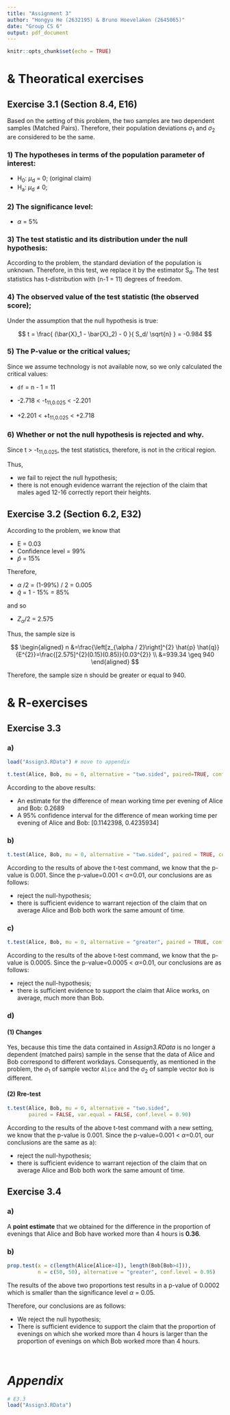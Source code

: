 ```yaml
---
title: "Assignment 3"
author: "Hongyu He (2632195) & Bruno Hoevelaken (2645065)"
date: "Group CS 6"
output: pdf_document
---
```


```r
knitr::opts_chunk$set(echo = TRUE)
```

# & Theoratical exercises

## Exercise 3.1 (Section 8.4, E16)

Based on the setting of this problem, the two samples are two dependent samples (Matched Pairs). Therefore, their population deviations $\sigma_1$ and $\sigma_2$ are considered to be the same.

### 1) The hypotheses in terms of the population parameter of interest:

- H~0~: $\mu$~d~ = 0; (original claim)
- H~a~: $\mu$~d~ $\neq$ 0;

### 2) The significance level: 

- $\alpha$ = 5%

### 3) The test statistic and its distribution under the null hypothesis:

According to the problem, the standard deviation of the population is unknown. Therefore, in this test, we replace it by the estimator S~d~. The test statistics has t-distribution with (n-1 = 11) degrees of freedom.

### 4) The observed value of the test statistic (the observed score);

Under the assumption that the null hypothesis is true:

$$ 
t = \frac{ (\bar{X}_1 - \bar{X}_2) - 0 }{ S_d/ \sqrt{n} } = -0.984
$$

### 5) The P-value or the critical values;
  Since we assume technology is not available now, so we only calculated the critical values:
  
- `df` = n - 1 = 11
  
- -2.718 < -t~11,0.025~ <  -2.201 

- +2.201 < +t~11,0.025~ <  +2.718

### 6) Whether or not the null hypothesis is rejected and why.
  Since t > -t~11,0.025~, the test statistics, therefore, is not in the critical region.
  
Thus, 

- we fail to reject the null hypothesis;
- there is not enough evidence warrant the rejection of the claim that males aged 12-16 correctly report their heights.


## Exercise 3.2 (Section 6.2, E32)

According to the problem, we know that 

- E = 0.03
- Confidence level = 99%
- $\hat{p}$ = 15%

Therefore, 

- $\alpha$ /2 = (1-99%) / 2 = 0.005
- $\hat{q}$ = 1 - 15% = 85%

and so

- $Z_\alpha/2$ = 2.575

Thus, the sample size is

$$
\begin{aligned} n &=\frac{\left[z_{\alpha / 2}\right]^{2} \hat{p} \hat{q}}{E^{2}}=\frac{[2.575]^{2}(0.15)(0.85)}{0.03^{2}} \\ &=939.34 \geq 940 \end{aligned}
$$

Therefore, the sample size n should be greater or equal to 940.

# & R-exercises

## Exercise 3.3

### a)

```r
load("Assign3.RData") # move to appendix
```
```r
t.test(Alice, Bob, mu = 0, alternative = "two.sided", paired=TRUE, conf.level = 0.95)
```
According to the above results:

- An estimate for the difference of mean working time per evening of Alice and Bob: 0.2689
- A 95% confidence interval for the difference of mean working
time per evening of Alice and Bob: [0.1142398, 0.4235934]

### b)

```r
t.test(Alice, Bob, mu = 0, alternative = "two.sided", paired = TRUE, conf.level = 0.90)
```

According to the results of above the t-test command, we know that the p-value is 0.001. Since the p-value=0.001 < $\alpha$=0.01, our conclusions are as follows:

- reject the null-hypothesis;
- there is sufficient evidence to warrant rejection of the claim that on average Alice and Bob both work the same amount of time.

### c)

```r
t.test(Alice, Bob, mu = 0, alternative = "greater", paired = TRUE, conf.level = 0.90)
```

According to the results of the above t-test command, we know that the p-value is 0.0005. Since the p-value=0.0005 < $\alpha$=0.01, our conclusions are as follows:

- reject the null-hypothesis;
- there is sufficient evidence to support the claim that Alice works, on average, much more than Bob.

### d)

#### (1) Changes

Yes, because this time the data contained in *Assign3.RData* is no longer a dependent (matched pairs) sample in the sense that the data of Alice and Bob correspond to different workdays. 
Consequently, as mentioned in the problem, the $\sigma_1$ of sample vector `Alice` and the $\sigma_2$ of sample vector `Bob` is different. 

#### (2) Rre-test

```r
t.test(Alice, Bob, mu = 0, alternative = "two.sided", 
       paired = FALSE, var.equal = FALSE, conf.level = 0.90)
```

According to the results of the above t-test command with a new setting, we know that the p-value is 0.001. Since the p-value=0.001 < $\alpha$=0.01, our conclusions are the same as a):

- reject the null-hypothesis;
- there is sufficient evidence to warrant rejection of the claim that on average Alice and Bob both work the same amount of time.

## Exercise 3.4

### a)

A **point estimate** that we obtained for the difference in the proportion of evenings that Alice and Bob have worked more than 4 hours is **0.36**.


### b)

```r
prop.test(x = c(length(Alice[Alice>4]), length(Bob[Bob>4])), 
          n = c(50, 50), alternative = "greater", conf.level = 0.95)
```

The results of the above two proportions test results in a p-value of 0.0002 which is smaller than the significance level $\alpha$ = 0.05.

Therefore, our conclusions are as follows:

- We reject the null hypothesis;
- There is sufficient evidence to support the claim that the proportion of evenings on which she worked more than 4 hours is larger than the proportion of evenings on which Bob worked more than 4 hours.




```r

```
```r

```


# *Appendix*
```r
# E3.3
load("Assign3.RData")
```










